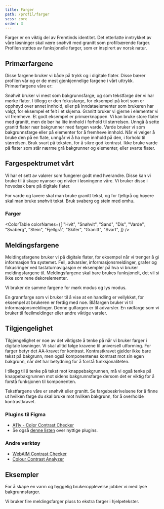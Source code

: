 ```yaml
---
title: Farger
path: /profil/farger
scss: core
order: 3
---
```



<Ingress>
    Farger er en viktig del av Fremtinds identitet. Det etterlatte inntrykket av våre løsninger skal være snøhvit med
    granitt som profilbærende farger. Profilen støttes av funksjonelle farger, som er inspirert av norsk natur.
</Ingress>

## Primærfargene

Disse fargene bruker vi både på trykk og i digitale flater. Disse bærer profilen vår og er de mest gjenkjennelige fargene i vårt uttrykk. Primærfargene våre er:

<PrimaryColor title="Snøhvit" colorVariable="snohvit" cmyk="0 0 0 0">
    Snøhvit bruker vi mest som bakgrunnsfarge, og som tekstfarge der vi har mørke flater. I tillegg er den fokusfarge,
    for eksempel på kort som er opphøyd over annet innhold, eller på inndataelementer som brukeren har valgt, for
    eksempel et felt i et skjema.
</PrimaryColor>

<PrimaryColor title="Granitt" colorVariable="granitt" cmyk="15 15 15 100" pantone="Pantone Black U">
    Granitt bruker vi gjerne i elementer vi vil fremheve. Et godt eksempel er primærknappen. Vi kan bruke store flater
    med granitt, men de bør ha lite innhold i forhold til størrelsen. Unngå å sette granitt flater nær bakgrunner med
    fargen varde.
</PrimaryColor>

<PrimaryColor title="Varde" colorVariable="varde" cmyk="12 13 19 0">
    Varde bruker vi som bakgrunnsfarge eller på elementer for å fremheve innhold. Når vi velger å bruke den på en flate,
    unngår vi å ha mye innhold på den, i forhold til størrelsen. Bruk svart på teksten, for å sikre god kontrast. Ikke
    bruke varde på flater som står nærme grå bakgrunner og elementer, eller svarte flater.
</PrimaryColor>

## Fargespektrumet vårt

Vi har et sett av valører som fungerer godt med hverandre. Disse kan vi bruke til å skape nyanser og nivåer i løsningene våre. Vi bruker disse i hovedsak bare på digitale flater.

For varde og lavere skal man bruke granitt tekst, og for fjellgrå og høyere skal man bruke snøhvit tekst. Bruk svaberg og stein med omhu.

### Farger

<ColorTable
    colorNames={[
        "Hvit",
        "Snøhvit",
        "Sand",
        "Dis",
        "Varde",
        "Svaberg",
        "Stein",
        "Fjellgrå",
        "Skifer",
        "Granitt",
        "Svart",
    ]}
/>

## Meldingsfargene

Meldingsfargene bruker vi på digitale flater, for eksempel når vi trenger å gi informasjon fra systemet. Feil, advarsler, informasjonsmeldinger, grafer og fokusringer ved tastaturnavigasjon er eksempler på hva vi bruker meldingsfargene til. Meldingsfargene skal bare brukes funksjonelt, det vil si ikke som rene dekorelementer.

Vi bruker de samme fargene for mørk modus og lys modus.

<PrimaryColor title="Suksessfarge" colorVariable="suksess">
    En grønnfarge som vi bruker til å vise at en handling er vellykket, for eksempel at brukeren er ferdig med noe.
</PrimaryColor>

<PrimaryColor title="Infofarge" colorVariable="info">
    Blåfargen bruker vi til informasjonsmeldinger.
</PrimaryColor>

<PrimaryColor title="Advarselsfarge" colorVariable="advarsel">
    Denne gulfargen er til advarsler.
</PrimaryColor>

<PrimaryColor title="Feilfarge" colorVariable="feil" className="jkl-spacing-64--bottom">
    En rødfarge som vi bruker til feeilmeldinger eller andre viktige varsler.
</PrimaryColor>

## Tilgjengelighet

Tilgjengelighet er noe av det viktigste å tenke på når vi bruker farger i digitale løsninger. Vi skal alltid følge kravene til universell utforming. For farger betyr det AA-kravet for kontrast. Kontrastkravet gjelder ikke bare tekst på bakgrunn, men også komponentenes kontrast mot sin egen bakgrunn, når det har betydning for å forstå funksjonaliteten.

I tillegg til å tenke på tekst mot knappebakgrunnen, må vi også tenke på knappebakgrunnen mot sidens bakgrunnsfarge dersom det er viktig for å forstå funksjonen til komponenten.

Tekstfargene våre er snøhvit eller granitt. Se fargebeskrivelsene for å finne ut hvilken farge du skal bruke mot hvilken bakgrunn, for å overholde kontrastkravet.

### Plugins til Figma

-   [A11y - Color Contrast Checker](https://www.figma.com/community/plugin/733159460536249875/A11y---Color-Contrast-Checker)
-   Se også [denne listen](https://www.figma.com/blog/design-for-everyone-with-these-accessibility-focused-plugins/) over nyttige plugins.

### Andre verktøy

-   [WebAIM Contrast Checker](https://webaim.org/resources/contrastchecker/)
-   [Colour Contrast Analyzer](https://developer.paciellogroup.com/resources/contrastanalyser/)

## Eksempler

For å skape en varm og hyggelig brukeropplevelse jobber vi med lyse bakgrunnsfarger.

<Grid className="jkl-spacing-40--bottom">
    <PortalImage
        alt="Skjermbilde av en detaljside for en bilforsikring"
        src="/assets/documentation/farger/bilforsikring_detaljside.png"
    />
    <PortalImage
        alt="Skjermbilde av en fakturaoversikt med detaljvisning for en faktura"
        src="/assets/documentation/farger/betaling_faktura.png"
    />
</Grid>
<Grid className="jkl-spacing-40--bottom">
    <PortalImage
        alt="Skjermbilde av en detaljside for en livsforsikring"
        src="/assets/documentation/farger/liv_detaljside.png"
    />
    <PortalImage
        alt="Skjermbilde av boligselgerforsikring, som har flere områder med sort kontrastfarge"
        src="/assets/documentation/farger/bsf_forside.png"
    />

</Grid>

Vi bruker fire meldingsfarger pluss to ekstra farger i hjelpetekster.

<Grid className="jkl-spacing-40--bottom">
    <PortalImage
        alt="Skjermbilde av et skjema for kjøp av hundeforsikring med en valideringsfeil"
        src="/assets/documentation/farger/hund_feilmelding.png"
    />
    <PortalImage
        alt="Skjermbilde av et skjema for tilgangsstyring med en beskjed om at en endring var vellykket"
        src="/assets/documentation/farger/tilganger_suksess.png"
    />
</Grid>

